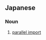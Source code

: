 {{also|輸入}}
==Japanese==
{{ja-kanjitab|並|行|輸|入}}

===Noun===
{{ja-noun|へいこうゆにゅう}}

# [[parallel import]]